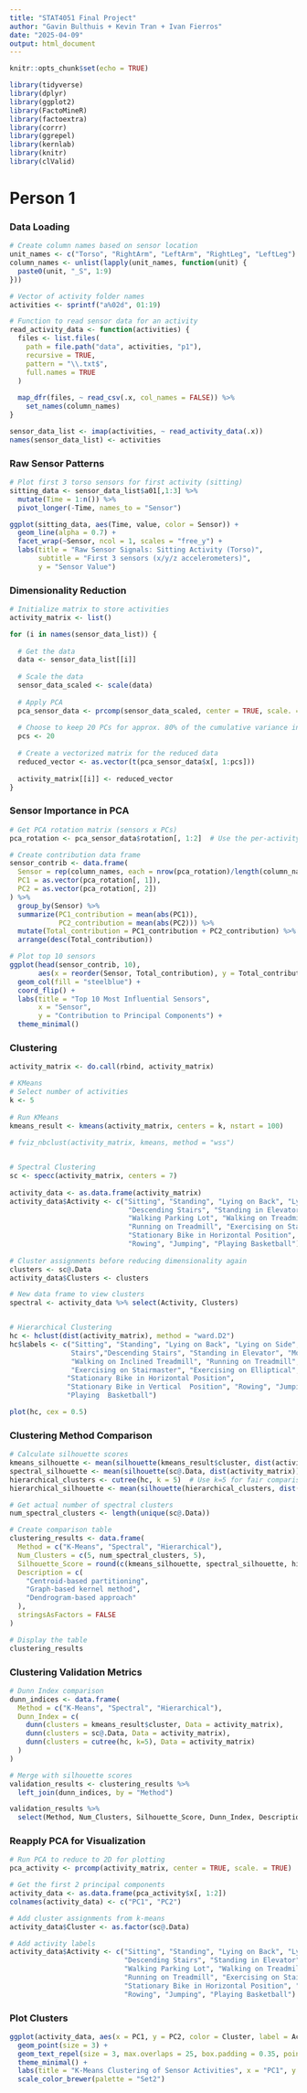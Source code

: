 ```yaml
---
title: "STAT4051 Final Project"
author: "Gavin Bulthuis + Kevin Tran + Ivan Fierros"
date: "2025-04-09"
output: html_document
---
```


```r
knitr::opts_chunk$set(echo = TRUE)
```

```r
library(tidyverse)
library(dplyr)
library(ggplot2)
library(FactoMineR)
library(factoextra)
library(corrr)  
library(ggrepel)
library(kernlab)
library(knitr)
library(clValid)
```

# Person 1

### Data Loading

```r
# Create column names based on sensor location
unit_names <- c("Torso", "RightArm", "LeftArm", "RightLeg", "LeftLeg")
column_names <- unlist(lapply(unit_names, function(unit) {
  paste0(unit, "_S", 1:9)
}))

# Vector of activity folder names
activities <- sprintf("a%02d", 01:19)

# Function to read sensor data for an activity
read_activity_data <- function(activities) {
  files <- list.files(
    path = file.path("data", activities, "p1"),
    recursive = TRUE,
    pattern = "\\.txt$",
    full.names = TRUE
  )
  
  map_dfr(files, ~ read_csv(.x, col_names = FALSE)) %>%
    set_names(column_names)
}

sensor_data_list <- imap(activities, ~ read_activity_data(.x))
names(sensor_data_list) <- activities
```

### Raw Sensor Patterns

```r
# Plot first 3 torso sensors for first activity (sitting)
sitting_data <- sensor_data_list$a01[,1:3] %>% 
  mutate(Time = 1:n()) %>% 
  pivot_longer(-Time, names_to = "Sensor")

ggplot(sitting_data, aes(Time, value, color = Sensor)) +
  geom_line(alpha = 0.7) +
  facet_wrap(~Sensor, ncol = 1, scales = "free_y") +
  labs(title = "Raw Sensor Signals: Sitting Activity (Torso)",
       subtitle = "First 3 sensors (x/y/z accelerometers)",
       y = "Sensor Value")
```

### Dimensionality Reduction

```r
# Initialize matrix to store activities
activity_matrix <- list()

for (i in names(sensor_data_list)) {
  
  # Get the data
  data <- sensor_data_list[[i]]
  
  # Scale the data
  sensor_data_scaled <- scale(data)
  
  # Apply PCA
  pca_sensor_data <- prcomp(sensor_data_scaled, center = TRUE, scale. = TRUE)
  
  # Choose to keep 20 PCs for approx. 80% of the cumulative variance in most activities
  pcs <- 20
  
  # Create a vectorized matrix for the reduced data
  reduced_vector <- as.vector(t(pca_sensor_data$x[, 1:pcs]))
  
  activity_matrix[[i]] <- reduced_vector
}
```

### Sensor Importance in PCA

```r
# Get PCA rotation matrix (sensors x PCs)
pca_rotation <- pca_sensor_data$rotation[, 1:2]  # Use the per-activity PCA (not the final pca_activity)

# Create contribution data frame
sensor_contrib <- data.frame(
  Sensor = rep(column_names, each = nrow(pca_rotation)/length(column_names)),
  PC1 = as.vector(pca_rotation[, 1]),
  PC2 = as.vector(pca_rotation[, 2])
) %>%
  group_by(Sensor) %>%
  summarize(PC1_contribution = mean(abs(PC1)),
            PC2_contribution = mean(abs(PC2))) %>%
  mutate(Total_contribution = PC1_contribution + PC2_contribution) %>%
  arrange(desc(Total_contribution))

# Plot top 10 sensors
ggplot(head(sensor_contrib, 10), 
       aes(x = reorder(Sensor, Total_contribution), y = Total_contribution)) +
  geom_col(fill = "steelblue") +
  coord_flip() +
  labs(title = "Top 10 Most Influential Sensors",
       x = "Sensor",
       y = "Contribution to Principal Components") +
  theme_minimal()
```

### Clustering

```r
activity_matrix <- do.call(rbind, activity_matrix)

# KMeans
# Select number of activities
k <- 5
 
# Run KMeans
kmeans_result <- kmeans(activity_matrix, centers = k, nstart = 100)
 
# fviz_nbclust(activity_matrix, kmeans, method = "wss")


# Spectral Clustering
sc <- specc(activity_matrix, centers = 7)
 
activity_data <- as.data.frame(activity_matrix)
activity_data$Activity <- c("Sitting", "Standing", "Lying on Back", "Lying on Side", "Ascending Stairs",
                             "Descending Stairs", "Standing in Elevator", "Moving in Elevator", 
                             "Walking Parking Lot", "Walking on Treadmill", "Walking on Inclined Treadmill",
                             "Running on Treadmill", "Exercising on Stairmaster", "Exercising on Elliptical",
                             "Stationary Bike in Horizontal Position", "Stationary Bike in Vertical Position",
                             "Rowing", "Jumping", "Playing Basketball")
 
# Cluster assignments before reducing dimensionality again
clusters <- sc@.Data
activity_data$Clusters <- clusters

# New data frame to view clusters
spectral <- activity_data %>% select(Activity, Clusters)


# Hierarchical Clustering
hc <- hclust(dist(activity_matrix), method = "ward.D2")
hc$labels <- c("Sitting", "Standing", "Lying on Back", "Lying on Side", "Ascending  
               Stairs","Descending Stairs", "Standing in Elevator", "Moving in Elevator",                "Walking Parking Lot", "Walking on Treadmill", 
               "Walking on Inclined Treadmill", "Running on Treadmill", 
               "Exercising on Stairmaster", "Exercising on Elliptical",
              "Stationary Bike in Horizontal Position", 
              "Stationary Bike in Vertical  Position", "Rowing", "Jumping", 
              "Playing  Basketball")

plot(hc, cex = 0.5)
```

### Clustering Method Comparison

```r
# Calculate silhouette scores
kmeans_silhouette <- mean(silhouette(kmeans_result$cluster, dist(activity_matrix))[, 3])
spectral_silhouette <- mean(silhouette(sc@.Data, dist(activity_matrix))[, 3])
hierarchical_clusters <- cutree(hc, k = 5)  # Use k=5 for fair comparison
hierarchical_silhouette <- mean(silhouette(hierarchical_clusters, dist(activity_matrix))[, 3])

# Get actual number of spectral clusters
num_spectral_clusters <- length(unique(sc@.Data))

# Create comparison table
clustering_results <- data.frame(
  Method = c("K-Means", "Spectral", "Hierarchical"),
  Num_Clusters = c(5, num_spectral_clusters, 5),
  Silhouette_Score = round(c(kmeans_silhouette, spectral_silhouette, hierarchical_silhouette), 4),
  Description = c(
    "Centroid-based partitioning",
    "Graph-based kernel method", 
    "Dendrogram-based approach"
  ),
  stringsAsFactors = FALSE
)

# Display the table
clustering_results
```

### Clustering Validation Metrics

```r
# Dunn Index comparison
dunn_indices <- data.frame(
  Method = c("K-Means", "Spectral", "Hierarchical"),
  Dunn_Index = c(
    dunn(clusters = kmeans_result$cluster, Data = activity_matrix),
    dunn(clusters = sc@.Data, Data = activity_matrix),
    dunn(clusters = cutree(hc, k=5), Data = activity_matrix)
  )
)

# Merge with silhouette scores
validation_results <- clustering_results %>% 
  left_join(dunn_indices, by = "Method")

validation_results %>% 
  select(Method, Num_Clusters, Silhouette_Score, Dunn_Index, Description)
```

### Reapply PCA for Visualization

```r
# Run PCA to reduce to 2D for plotting
pca_activity <- prcomp(activity_matrix, center = TRUE, scale. = TRUE)

# Get the first 2 principal components
activity_data <- as.data.frame(pca_activity$x[, 1:2])
colnames(activity_data) <- c("PC1", "PC2")

# Add cluster assignments from k-means
activity_data$Cluster <- as.factor(sc@.Data)

# Add activity labels
activity_data$Activity <- c("Sitting", "Standing", "Lying on Back", "Lying on Side", "Ascending Stairs",
                            "Descending Stairs", "Standing in Elevator", "Moving in Elevator", 
                            "Walking Parking Lot", "Walking on Treadmill", "Walking on Inclined Treadmill",
                            "Running on Treadmill", "Exercising on Stairmaster", "Exercising on Elliptical",
                            "Stationary Bike in Horizontal Position", "Stationary Bike in Vertical Position",
                            "Rowing", "Jumping", "Playing Basketball")

```

### Plot Clusters

```r
ggplot(activity_data, aes(x = PC1, y = PC2, color = Cluster, label = Activity)) +
  geom_point(size = 3) +
  geom_text_repel(size = 3, max.overlaps = 25, box.padding = 0.35, point.padding = 0.3) +
  theme_minimal() +
  labs(title = "K-Means Clustering of Sensor Activities", x = "PC1", y = "PC2") +
  scale_color_brewer(palette = "Set2")
```
